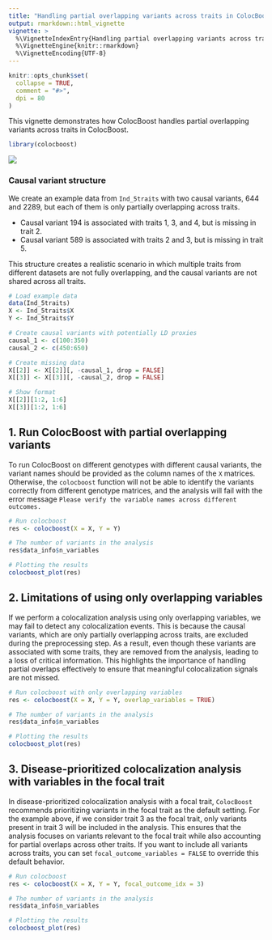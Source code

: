 ```yaml
---
title: "Handling partial overlapping variants across traits in ColocBoost"
output: rmarkdown::html_vignette
vignette: >
  %\VignetteIndexEntry{Handling partial overlapping variants across traits in ColocBoost}
  %\VignetteEngine{knitr::rmarkdown}
  %\VignetteEncoding{UTF-8}
---
```


```r
knitr::opts_chunk$set(
  collapse = TRUE,
  comment = "#>",
  dpi = 80
)
```

This vignette demonstrates how ColocBoost handles partial overlapping variants across traits in ColocBoost.


```r
library(colocboost)
```

![](../man/figures/missing_representation.png)



### Causal variant structure

We create an example data from `Ind_5traits` with two causal variants, 644 and 2289, but each of them is only partially overlapping across traits.

- Causal variant 194 is associated with traits 1, 3, and 4, but is missing in trait 2.
- Causal variant 589 is associated with traits 2 and 3, but is missing in trait 5.

This structure creates a realistic scenario in which multiple traits from different datasets are not fully overlapping, and the causal variants are not shared across all traits.

```r
# Load example data
data(Ind_5traits)
X <- Ind_5traits$X
Y <- Ind_5traits$Y

# Create causal variants with potentially LD proxies
causal_1 <- c(100:350)
causal_2 <- c(450:650)

# Create missing data
X[[2]] <- X[[2]][, -causal_1, drop = FALSE]
X[[3]] <- X[[3]][, -causal_2, drop = FALSE]

# Show format
X[[2]][1:2, 1:6]
X[[3]][1:2, 1:6]
```

## 1. Run ColocBoost with partial overlapping variants

To run ColocBoost on different genotypes with different causal variants, the variant names should be provided as the column names of the `X` matrices.
Otherwise, the `colocboost` function will not be able to identify the variants correctly from different genotype matrices,
and the analysis will fail with the error message `Please verify the variable names across different outcomes.`

```r
# Run colocboost
res <- colocboost(X = X, Y = Y)

# The number of variants in the analysis
res$data_info$n_variables

# Plotting the results
colocboost_plot(res)
```

## 2. Limitations of using only overlapping variables

If we perform a colocalization analysis using only overlapping variables, we may fail to detect any colocalization events.
This is because the causal variants, which are only partially overlapping across traits, are excluded during the preprocessing step. 
As a result, even though these variants are associated with some traits, they are removed from the analysis, leading to a loss of critical information. 
This highlights the importance of handling partial overlaps effectively to ensure that meaningful colocalization signals are not missed.

```r
# Run colocboost with only overlapping variables
res <- colocboost(X = X, Y = Y, overlap_variables = TRUE)

# The number of variants in the analysis
res$data_info$n_variables

# Plotting the results
colocboost_plot(res)
```


## 3. Disease-prioritized colocalization analysis with variables in the focal trait

In disease-prioritized colocalization analysis with a focal trait, `ColocBoost` recommends prioritizing variants in the focal trait as the default setting. 
For the example above, if we consider trait 3 as the focal trait, only variants present in trait 3 will be included in the analysis. 
This ensures that the analysis focuses on variants relevant to the focal trait while also accounting for partial overlaps across other traits.
If you want to include all variants across traits, you can set `focal_outcome_variables = FALSE` to override this default behavior.

```r
# Run colocboost
res <- colocboost(X = X, Y = Y, focal_outcome_idx = 3)

# The number of variants in the analysis
res$data_info$n_variables

# Plotting the results
colocboost_plot(res)
```

